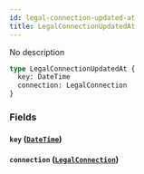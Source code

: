 ```yaml
---
id: legal-connection-updated-at
title: LegalConnectionUpdatedAt
---
```


No description

```graphql
type LegalConnectionUpdatedAt {
  key: DateTime
  connection: LegalConnection
}
```

### Fields

#### `key` ([`DateTime`](/v1/scalars/date-time))

#### `connection` ([`LegalConnection`](/v1/objects/legal-connection))
